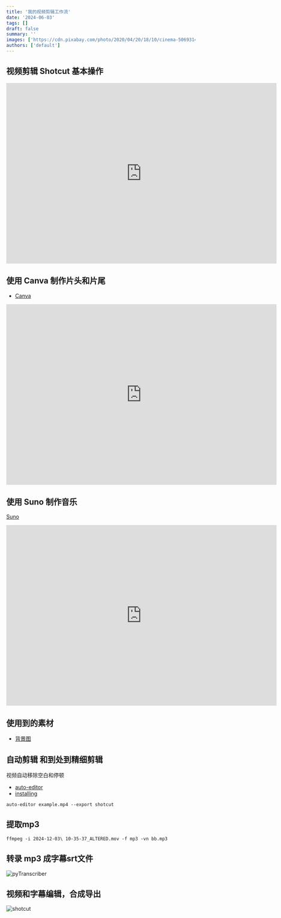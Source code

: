```yaml
---
title: '我的视频剪辑工作流'
date: '2024-06-03'
tags: []
draft: false
summary: ''
images: ['https://cdn.pixabay.com/photo/2020/04/20/18/10/cinema-5069314_1280.jpg']
authors: ['default']
---
```


## 视频剪辑 Shotcut 基本操作

<iframe
  width="720"
  height="480"
  src="https://www.youtube.com/embed/PCMcyYAtRzw"
  title="Shotcut Video Editor Tutorial"
  frameborder="0"
  allow="accelerometer; autoplay; clipboard-write; encrypted-media; gyroscope; picture-in-picture; web-share"
  referrerpolicy="strict-origin-when-cross-origin"
  allowfullscreen
></iframe>

## 使用 Canva 制作片头和片尾

- [Canva](https://www.canva.com/)

<iframe
  width="720"
  height="480"
  src="https://www.youtube.com/embed/ZqqEknHk3FY"
  title="【YouTube片頭動畫教學】5分鐘打造專屬片頭動畫 | 視頻片頭製作"
  frameborder="0"
  allow="accelerometer; autoplay; clipboard-write; encrypted-media; gyroscope; picture-in-picture; web-share"
  referrerpolicy="strict-origin-when-cross-origin"
  allowfullscreen
></iframe>

## 使用 Suno 制作音乐

[Suno](https://suno.com/create)

<iframe
  width="720"
  height="480"
  src="https://www.youtube.com/embed/fDx5BgIl0dQ"
  title="3分钟学会使用Suno V3，完成Lofi音乐视频制作 - 可开通Youtube获利"
  frameborder="0"
  allow="accelerometer; autoplay; clipboard-write; encrypted-media; gyroscope; picture-in-picture; web-share"
  referrerpolicy="strict-origin-when-cross-origin"
  allowfullscreen
></iframe>

## 使用到的素材

- [背景图](https://www.artstation.com/artwork/dOK5R3)

## 自动剪辑 和到处到精细剪辑

视频自动移除空白和停顿

- [auto-editor](https://github.com/WyattBlue/auto-editor)
- [installing](https://auto-editor.com/installing)

```
auto-editor example.mp4 --export shotcut
```

## 提取mp3

```
ffmpeg -i 2024-12-03\ 10-35-37_ALTERED.mov -f mp3 -vn bb.mp3
```

## 转录 mp3 成字幕srt文件

![pyTranscriber](/static/images/blog/oldpost/SCR-20241203-lniv.png)

## 视频和字幕编辑，合成导出

![shotcut](/static/images/blog/oldpost/SCR-20241203-mvdy.png)
